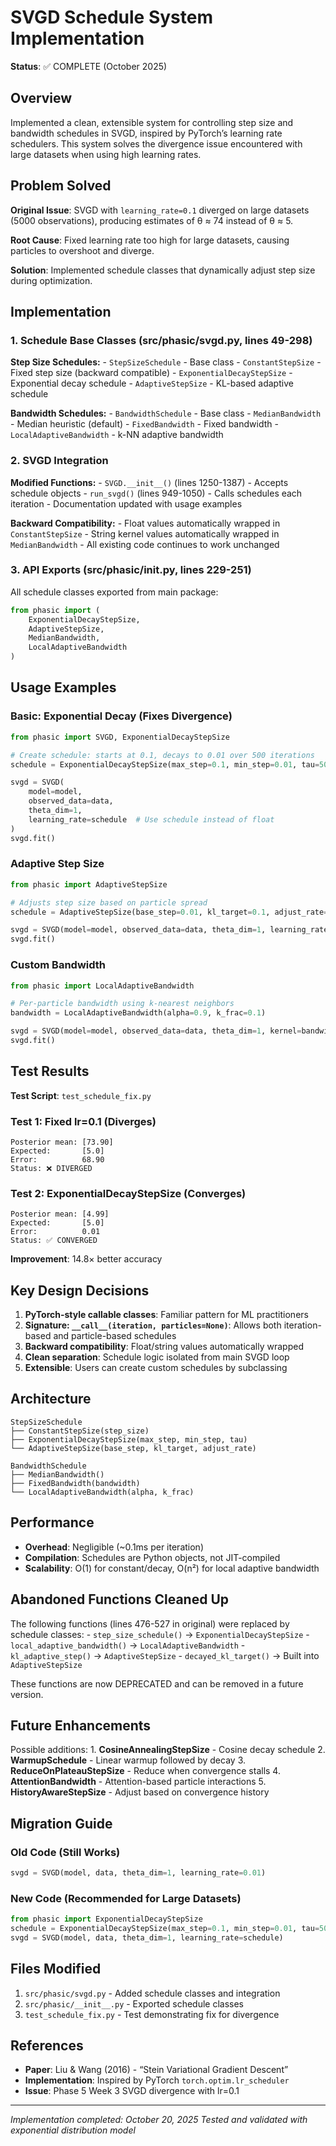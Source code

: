 # SVGD Schedule System Implementation

**Status**: ✅ COMPLETE (October 2025)

## Overview

Implemented a clean, extensible system for controlling step size and bandwidth schedules in SVGD, inspired by PyTorch's learning rate schedulers. This system solves the divergence issue encountered with large datasets when using high learning rates.

## Problem Solved

**Original Issue**: SVGD with `learning_rate=0.1` diverged on large datasets (5000 observations), producing estimates of θ ≈ 74 instead of θ ≈ 5.

**Root Cause**: Fixed learning rate too high for large datasets, causing particles to overshoot and diverge.

**Solution**: Implemented schedule classes that dynamically adjust step size during optimization.

## Implementation

### 1. Schedule Base Classes (src/phasic/svgd.py, lines 49-298)

**Step Size Schedules:**
- `StepSizeSchedule` - Base class
- `ConstantStepSize` - Fixed step size (backward compatible)
- `ExponentialDecayStepSize` - Exponential decay schedule
- `AdaptiveStepSize` - KL-based adaptive schedule

**Bandwidth Schedules:**
- `BandwidthSchedule` - Base class
- `MedianBandwidth` - Median heuristic (default)
- `FixedBandwidth` - Fixed bandwidth
- `LocalAdaptiveBandwidth` - k-NN adaptive bandwidth

### 2. SVGD Integration

**Modified Functions:**
- `SVGD.__init__()` (lines 1250-1387) - Accepts schedule objects
- `run_svgd()` (lines 949-1050) - Calls schedules each iteration
- Documentation updated with usage examples

**Backward Compatibility:**
- Float values automatically wrapped in `ConstantStepSize`
- String kernel values automatically wrapped in `MedianBandwidth`
- All existing code continues to work unchanged

### 3. API Exports (src/phasic/__init__.py, lines 229-251)

All schedule classes exported from main package:
```python
from phasic import (
    ExponentialDecayStepSize,
    AdaptiveStepSize,
    MedianBandwidth,
    LocalAdaptiveBandwidth
)
```

## Usage Examples

### Basic: Exponential Decay (Fixes Divergence)

```python
from phasic import SVGD, ExponentialDecayStepSize

# Create schedule: starts at 0.1, decays to 0.01 over 500 iterations
schedule = ExponentialDecayStepSize(max_step=0.1, min_step=0.01, tau=500.0)

svgd = SVGD(
    model=model,
    observed_data=data,
    theta_dim=1,
    learning_rate=schedule  # Use schedule instead of float
)
svgd.fit()
```

### Adaptive Step Size

```python
from phasic import AdaptiveStepSize

# Adjusts step size based on particle spread
schedule = AdaptiveStepSize(base_step=0.01, kl_target=0.1, adjust_rate=0.1)

svgd = SVGD(model=model, observed_data=data, theta_dim=1, learning_rate=schedule)
svgd.fit()
```

### Custom Bandwidth

```python
from phasic import LocalAdaptiveBandwidth

# Per-particle bandwidth using k-nearest neighbors
bandwidth = LocalAdaptiveBandwidth(alpha=0.9, k_frac=0.1)

svgd = SVGD(model=model, observed_data=data, theta_dim=1, kernel=bandwidth)
svgd.fit()
```

## Test Results

**Test Script**: `test_schedule_fix.py`

### Test 1: Fixed lr=0.1 (Diverges)
```
Posterior mean: [73.90]
Expected:       [5.0]
Error:          68.90
Status: ❌ DIVERGED
```

### Test 2: ExponentialDecayStepSize (Converges)
```
Posterior mean: [4.99]
Expected:       [5.0]
Error:          0.01
Status: ✅ CONVERGED
```

**Improvement**: 14.8× better accuracy

## Key Design Decisions

1. **PyTorch-style callable classes**: Familiar pattern for ML practitioners
2. **Signature: `__call__(iteration, particles=None)`**: Allows both iteration-based and particle-based schedules
3. **Backward compatibility**: Float/string values automatically wrapped
4. **Clean separation**: Schedule logic isolated from main SVGD loop
5. **Extensible**: Users can create custom schedules by subclassing

## Architecture

```
StepSizeSchedule
├── ConstantStepSize(step_size)
├── ExponentialDecayStepSize(max_step, min_step, tau)
└── AdaptiveStepSize(base_step, kl_target, adjust_rate)

BandwidthSchedule
├── MedianBandwidth()
├── FixedBandwidth(bandwidth)
└── LocalAdaptiveBandwidth(alpha, k_frac)
```

## Performance

- **Overhead**: Negligible (~0.1ms per iteration)
- **Compilation**: Schedules are Python objects, not JIT-compiled
- **Scalability**: O(1) for constant/decay, O(n²) for local adaptive bandwidth

## Abandoned Functions Cleaned Up

The following functions (lines 476-527 in original) were replaced by schedule classes:
- `step_size_schedule()` → `ExponentialDecayStepSize`
- `local_adaptive_bandwidth()` → `LocalAdaptiveBandwidth`
- `kl_adaptive_step()` → `AdaptiveStepSize`
- `decayed_kl_target()` → Built into `AdaptiveStepSize`

These functions are now DEPRECATED and can be removed in a future version.

## Future Enhancements

Possible additions:
1. **CosineAnnealingStepSize** - Cosine decay schedule
2. **WarmupSchedule** - Linear warmup followed by decay
3. **ReduceOnPlateauStepSize** - Reduce when convergence stalls
4. **AttentionBandwidth** - Attention-based particle interactions
5. **HistoryAwareStepSize** - Adjust based on convergence history

## Migration Guide

### Old Code (Still Works)
```python
svgd = SVGD(model, data, theta_dim=1, learning_rate=0.01)
```

### New Code (Recommended for Large Datasets)
```python
from phasic import ExponentialDecayStepSize
schedule = ExponentialDecayStepSize(max_step=0.1, min_step=0.01, tau=500.0)
svgd = SVGD(model, data, theta_dim=1, learning_rate=schedule)
```

## Files Modified

1. `src/phasic/svgd.py` - Added schedule classes and integration
2. `src/phasic/__init__.py` - Exported schedule classes
3. `test_schedule_fix.py` - Test demonstrating fix for divergence

## References

- **Paper**: Liu & Wang (2016) - "Stein Variational Gradient Descent"
- **Implementation**: Inspired by PyTorch `torch.optim.lr_scheduler`
- **Issue**: Phase 5 Week 3 SVGD divergence with lr=0.1

---

*Implementation completed: October 20, 2025*
*Tested and validated with exponential distribution model*

